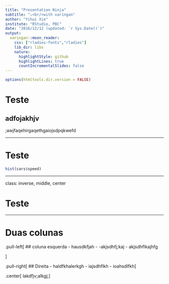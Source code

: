 ```yaml
---
title: "Presentation Ninja"
subtitle: "⚔<br/>with xaringan"
author: "Yihui Xie"
institute: "RStudio, PBC"
date: "2016/12/12 (updated: `r Sys.Date()`)"
output:
  xaringan::moon_reader:
    css: ["rladies-fonts","rladies"]
    lib_dir: libs
    nature:
      highlightStyle: github
      highlightLines: true
      countIncrementalSlides: false
---
```


```r
options(htmltools.dir.version = FALSE)
```

# Teste
## adfojakhjv

;awjfaqehirgaqethgaiojsdpqkwefd


---

# Teste

```r
hist(cars$speed)
```

---

class: inverse, middle, center

# Teste

---

# Duas colunas

.pull-left[
## coluna esquerda
- hausdkfjah
- -akjsdhfj;kaj
- akjsdhflkajhfg

]

.pull-right[
## Direita
- haldfkhalerkgh
- iajsdhflkh
- ioahsdlfkh
]

.center[
lakdfjv;alkgj;
]

